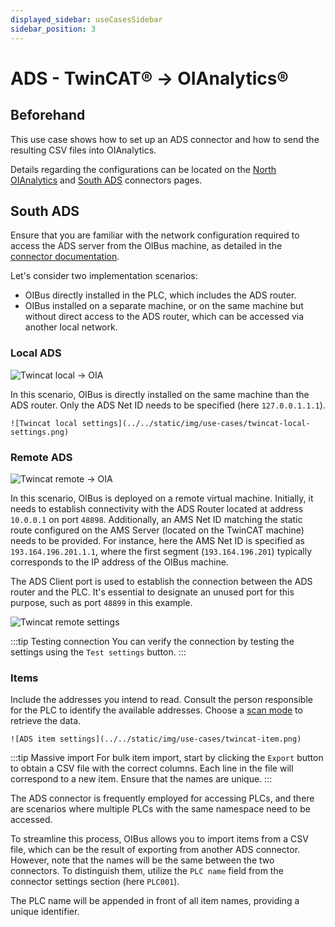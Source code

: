 ```yaml
---
displayed_sidebar: useCasesSidebar
sidebar_position: 3
---
```



# ADS - TwinCAT® → OIAnalytics®

## Beforehand

This use case shows how to set up an ADS connector and how to send the resulting CSV files into OIAnalytics.

Details regarding the configurations can be located on the [North OIAnalytics](../guide/north-connectors/oianalytics.md) and
[South ADS](../guide/south-connectors/ads.md) connectors pages.

## South ADS

Ensure that you are familiar with the network configuration required to access the ADS server from the OIBus machine, as detailed in the
[connector documentation](../guide/south-connectors/ads.md#specific-settings).

Let's consider two implementation scenarios:

- OIBus directly installed in the PLC, which includes the ADS router.
- OIBus installed on a separate machine, or on the same machine but without direct access to the ADS router, which can be accessed via
  another local network.

### Local ADS

<div style={{ textAlign: 'center' }}>

![Twincat local -> OIA](../../static/img/use-cases/twincat-local-oia.svg)

</div>

In this scenario, OIBus is directly installed on the same machine than the ADS router. Only the ADS Net ID needs to be specified (here
`127.0.0.1.1.1`).

<div style={{ textAlign: 'center' }}>

    ![Twincat local settings](../../static/img/use-cases/twincat-local-settings.png)

</div>

### Remote ADS

<div style={{ textAlign: 'center' }}>

![Twincat remote -> OIA](../../static/img/use-cases/twincat-remote-oia.svg)

</div>

In this scenario, OIBus is deployed on a remote virtual machine. Initially, it needs to establish connectivity with the ADS Router located
at address `10.0.0.1` on port `48898`. Additionally, an AMS Net ID matching the static route configured on the AMS Server (located on the
TwinCAT machine) needs to be provided. For instance, here the AMS Net ID is specified as `193.164.196.201.1.1`, where the first segment
(`193.164.196.201`) typically corresponds to the IP address of the OIBus machine.

The ADS Client port is used to establish the connection between the ADS router and the PLC. It's essential to designate an unused port for
this purpose, such as port `48899` in this example.

<div style={{ textAlign: 'center' }}>

![Twincat remote settings](../../static/img/use-cases/twincat-remote-settings.png)

</div>

:::tip Testing connection You can verify the connection by testing the settings using the `Test settings` button. :::

### Items

Include the addresses you intend to read. Consult the person responsible for the PLC to identify the available addresses. Choose a
[scan mode](../guide/engine/scan-modes.md) to retrieve the data.

<div style={{ textAlign: 'center' }}>
  <div>

    ![ADS item settings](../../static/img/use-cases/twincat-item.png)

  </div>
</div>

:::tip Massive import
For bulk item import, start by clicking the `Export` button to obtain a CSV file with the correct columns. Each line
in the file will correspond to a new item. Ensure that the names are unique.
:::

The ADS connector is frequently employed for accessing PLCs, and there are scenarios where multiple PLCs with the same namespace need to be
accessed.

To streamline this process, OIBus allows you to import items from a CSV file, which can be the result of exporting from another ADS
connector. However, note that the names will be the same between the two connectors. To distinguish them, utilize the `PLC name` field from
the connector settings section (here `PLC001`).

The PLC name will be appended in front of all item names, providing a unique identifier.

<NorthOIAnalytics></NorthOIAnalytics>
